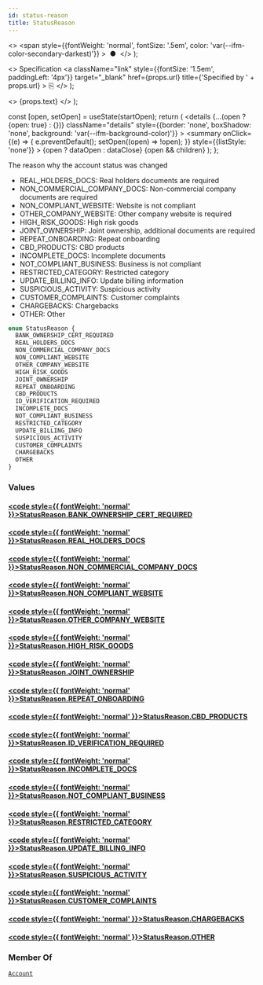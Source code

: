 ```yaml
---
id: status-reason
title: StatusReason
---
```


  <>
    <span
      style={{fontWeight: 'normal', fontSize: '.5em', color: 'var(--ifm-color-secondary-darkest)'}}
    >
      &nbsp;●&nbsp;
    </span>
  </>
);

  <>
    Specification
    <a
      className="link"
      style={{fontSize: '1.5em', paddingLeft: '4px'}}
      target="_blank"
      href={props.url}
      title={'Specified by ' + props.url}
    >
      ⎘
    </a>
  </>
);

  <>
    <span className={props.class}>{props.text}</span>
  </>
);


  const [open, setOpen] = useState(startOpen);
  return (
    <details
      {...(open ? {open: true} : {})}
      className="details"
      style={{border: 'none', boxShadow: 'none', background: 'var(--ifm-background-color)'}}
    >
      <summary
        onClick={(e) => {
          e.preventDefault();
          setOpen((open) => !open);
        }}
        style={{listStyle: 'none'}}
      >
        {open ? dataOpen : dataClose}
      </summary>
      {open && children}
    </details>
  );
};

The reason why the account status was changed

- REAL_HOLDERS_DOCS: Real holders documents are required
- NON_COMMERCIAL_COMPANY_DOCS: Non-commercial company documents are required
- NON_COMPLIANT_WEBSITE: Website is not compliant
- OTHER_COMPANY_WEBSITE: Other company website is required
- HIGH_RISK_GOODS: High risk goods
- JOINT_OWNERSHIP: Joint ownership, additional documents are required
- REPEAT_ONBOARDING: Repeat onboarding
- CBD_PRODUCTS: CBD products
- INCOMPLETE_DOCS: Incomplete documents
- NOT_COMPLIANT_BUSINESS: Business is not compliant
- RESTRICTED_CATEGORY: Restricted category
- UPDATE_BILLING_INFO: Update billing information
- SUSPICIOUS_ACTIVITY: Suspicious activity
- CUSTOMER_COMPLAINTS: Customer complaints
- CHARGEBACKS: Chargebacks
- OTHER: Other

```graphql
enum StatusReason {
  BANK_OWNERSHIP_CERT_REQUIRED
  REAL_HOLDERS_DOCS
  NON_COMMERCIAL_COMPANY_DOCS
  NON_COMPLIANT_WEBSITE
  OTHER_COMPANY_WEBSITE
  HIGH_RISK_GOODS
  JOINT_OWNERSHIP
  REPEAT_ONBOARDING
  CBD_PRODUCTS
  ID_VERIFICATION_REQUIRED
  INCOMPLETE_DOCS
  NOT_COMPLIANT_BUSINESS
  RESTRICTED_CATEGORY
  UPDATE_BILLING_INFO
  SUSPICIOUS_ACTIVITY
  CUSTOMER_COMPLAINTS
  CHARGEBACKS
  OTHER
}
```

### Values

#### [<code style={{ fontWeight: 'normal' }}>StatusReason.<b>BANK_OWNERSHIP_CERT_REQUIRED</b></code>](#)

#### [<code style={{ fontWeight: 'normal' }}>StatusReason.<b>REAL_HOLDERS_DOCS</b></code>](#)

#### [<code style={{ fontWeight: 'normal' }}>StatusReason.<b>NON_COMMERCIAL_COMPANY_DOCS</b></code>](#)

#### [<code style={{ fontWeight: 'normal' }}>StatusReason.<b>NON_COMPLIANT_WEBSITE</b></code>](#)

#### [<code style={{ fontWeight: 'normal' }}>StatusReason.<b>OTHER_COMPANY_WEBSITE</b></code>](#)

#### [<code style={{ fontWeight: 'normal' }}>StatusReason.<b>HIGH_RISK_GOODS</b></code>](#)

#### [<code style={{ fontWeight: 'normal' }}>StatusReason.<b>JOINT_OWNERSHIP</b></code>](#)

#### [<code style={{ fontWeight: 'normal' }}>StatusReason.<b>REPEAT_ONBOARDING</b></code>](#)

#### [<code style={{ fontWeight: 'normal' }}>StatusReason.<b>CBD_PRODUCTS</b></code>](#)

#### [<code style={{ fontWeight: 'normal' }}>StatusReason.<b>ID_VERIFICATION_REQUIRED</b></code>](#)

#### [<code style={{ fontWeight: 'normal' }}>StatusReason.<b>INCOMPLETE_DOCS</b></code>](#)

#### [<code style={{ fontWeight: 'normal' }}>StatusReason.<b>NOT_COMPLIANT_BUSINESS</b></code>](#)

#### [<code style={{ fontWeight: 'normal' }}>StatusReason.<b>RESTRICTED_CATEGORY</b></code>](#)

#### [<code style={{ fontWeight: 'normal' }}>StatusReason.<b>UPDATE_BILLING_INFO</b></code>](#)

#### [<code style={{ fontWeight: 'normal' }}>StatusReason.<b>SUSPICIOUS_ACTIVITY</b></code>](#)

#### [<code style={{ fontWeight: 'normal' }}>StatusReason.<b>CUSTOMER_COMPLAINTS</b></code>](#)

#### [<code style={{ fontWeight: 'normal' }}>StatusReason.<b>CHARGEBACKS</b></code>](#)

#### [<code style={{ fontWeight: 'normal' }}>StatusReason.<b>OTHER</b></code>](#)

### Member Of

[`Account`](/docs/apis/graphql/types/objects/account.mdx) <Badge class="badge badge--secondary badge--relation" text="object"/>
